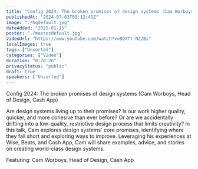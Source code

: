 ```yaml
---
title: "Config 2024: The broken promises of design systems (Cam Worboys, Head of Design, OS at Cash App)"
publishedAt: "2024-07-03T09:12:45Z"
image: "./hqdefault.jpg"
dateAdded: "2025-01-15"
poster: "./maxresdefault.jpg"
videoUrl: "https://www.youtube.com/watch?v=BQXTt-NZ2Bs"
localImages: true
tags: ["Unsorted"]
categories: ["Video"]
duration: "0:20:26"
privacyStatus: "public"
draft: true
speakers: ["Unsorted"]
---
```

Config 2024: The broken promises of design systems (Cam Worboys, Head of Design, Cash App)

Are design systems living up to their promises? Is our work higher quality, quicker, and more cohesive than ever before? Or are we accidentally drifting into a low-quality, restrictive design process that limits creativity?
In this talk, Cam explores design systems' core promises, identifying where they fall short and exploring ways to improve. Leveraging his experiences at Wise, Beats, and Cash App, Cam will share examples, advice, and stories on creating world-class design systems.

Featuring: Cam Worboys, Head of Design, Cash App
